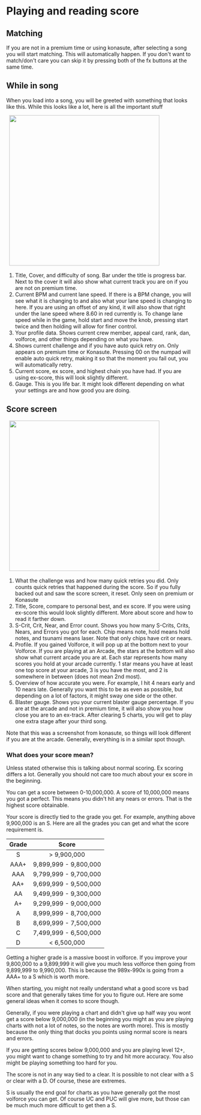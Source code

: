 
# Playing and reading score

## Matching
If you are not in a premium time or using konasute, after selecting a song you
will start matching. This will automatically happen. If you don't want to
match/don't care you can skip it by pressing both of the fx buttons at the same
time.

## While in song
When you load into a song, you will be greeted with something that looks like this. While this looks like a lot, here is all the important stuff

<div className="flex items-center justify-center">
  <img src='/startingout/playing/ingame.jpg' width="400"/>
</div>

1. Title, Cover, and difficulty of song. Bar under the title is progress bar.
   Next to the cover it will also show what current track you are on if you are
   not on premium time.
2. Current BPM and current lane speed. If there is a BPM change, you will see
   what it is changing to and also what your lane speed is changing to here. If
   you are using an offset of any kind, it will also show that right under the
   lane speed where 8.60 in red currently is. To change lane speed while in the
   game, hold start and move the knob, pressing start twice and then holding
   will allow for finer control.
3. Your profile data. Shows current crew member, appeal card, rank, dan,
   volforce, and other things depending on what you have.
4. Shows current challenge and if you have auto quick retry on. Only appears on
   premium time or Konasute. Pressing 00 on the numpad will enable auto quick
   retry, making it so that the moment you fail out, you will automatically
   retry.
5. Current score, ex score, and highest chain you have had. If you are using
   ex-score, this will look slightly different. 
6. Gauge. This is you life bar. It might look different depending on what your
   settings are and how good you are doing.

## Score screen
<div className="flex items-center justify-center">
  <img src='/startingout/playing/scoreScreen.jpg' width="400"/>
</div>

1. What the challenge was and how many quick retries you did. Only counts quick
   retries that happened during the score. So if you fully backed out and saw
   the score screen, it reset. Only seen on premium or Konasute
2. Title, Score, compare to personal best, and ex score. If you were using
   ex-score this would look slightly different. More about score and how to read
   it farther down. 
3. S-Crit, Crit, Near, and Error count. Shows you how many S-Crits, Crits,
   Nears, and Errors you got for each. Chip means note, hold means hold notes,
   and tsunami means laser. Note that only chips have crit or nears.
4. Profile. If you gained Volforce, it will pop up at the bottom next to your
   Volforce. If you are playing at an Arcade, the stars at the bottom will also
   show what current arcade you are at. Each star represents how many scores you
   hold at your arcade currently. 1 star means you have at least one top score
   at your arcade, 3 is you have the most, and 2 is somewhere in between (does
   not mean 2nd most).
5. Overview of how accurate you were. For example, I hit 4 nears early and 10
   nears late. Generally you want this to be as even as possible, but depending
   on a lot of factors, it might sway one side or the other.
6. Blaster gauge. Shows you your current blaster gauge percentage. If you are at
   the arcade and not in premium time, it will also show you how close you are
   to an ex-track. After clearing 5 charts, you will get to play one extra stage
   after your third song.

Note that this was a screenshot from konasute, so things will look different if you are at the arcade. Generally, everything is in a similar spot though.

### What does your score mean?
<Callout>
Unless stated otherwise this is talking about normal scoring. Ex scoring differs a lot. Generally you should not care too much about your ex score in the beginning.
</Callout>

You can get a score between 0-10,000,000. A score of 10,000,000 means you got a perfect. This means you didn't hit any nears or errors. That is the highest score obtainable.

Your score is directly tied to the grade you get. For example, anything above 9,900,000 is an S. Here are all the grades you can get and what the score requirement is.
<br/>
<div className="flex items-center justify-center">

| Grade |  Score  |
|:-:|:-:| 
|  S  | > 9,900,000 |
| AAA+ | 9,899,999 - 9,800,000| 
| AAA | 9,799,999 - 9,700,000|
| AA+ | 9,699,999 - 9,500,000|
| AA | 9,499,999 - 9,300,000|
| A+ | 9,299,999 - 9,000,000|
| A | 8,999,999 - 8,700,000|
| B | 8,699,999 - 7,500,000|
| C | 7,499,999 - 6,500,000|
| D | < 6,500,000| 
</div>

Getting a higher grade is a massive boost in volforce. If you improve your
9,800,000 to a 9,899,999 it will give you much less volforce then going from
9,899,999 to 9,990,000. This is because the 989x-990x is going from a AAA+ to a
S which is worth more.

When starting, you might not really understand what a good score vs bad score
and that generally takes time for you to figure out. Here are some general ideas
when it comes to score though.

Generally, if you were playing a chart and didn't give up half way you wont get
a score below 9,000,000 (in the beginning you might as you are playing charts
with not a lot of notes, so the notes are worth more). This is mostly because
the only thing that docks you points using normal score is nears and errors.

If you are getting scores below 9,000,000 and you are playing level 12+, you
might want to change something to try and hit more accuracy. You also might be
playing something too hard for you.

The score is not in any way tied to a clear. It is possible to not clear with a
S or clear with a D. Of course, these are extremes. 

S is usually the end goal for charts as you have generally got the most volforce
you can get. Of course UC and PUC will give more, but those can be much much
more difficult to get then a S.


